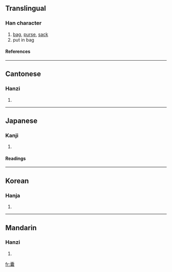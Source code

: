 {{see|嚢}}

==Translingual==
===Han character===
{{Han char|rn=30|rad=口|as=19|sn=22|four=0073<sub>2</sub>|canj=十月口口女 (JBRRV)}}
# [[bag]], [[purse]], [[sack]]
# put in bag
====References====
{{Han ref|kx=0215.140|dkj=04633|dj=0438.140|hdz=10707.130|uh=56CA|ud=22218|bh=C56E|bd=50542}}
----
==Cantonese==
===Hanzi===
{{yue-hanzi|jyut=|y=nong4}}
# {{defn|Cantonese}}
----
==Japanese==
===Kanji===
{{ja-kanji|grade=|rs=口19}}
# {{defn|Japanese}} 
====Readings====
{{ja-readings|on=[[のう]] (nō)|kun=[[ふくろ]] (fukuro)}}
----
==Korean==
===Hanja===
{{ko-hanja|hangeul=낭|rv=nang|mr=nang}}
# {{defn|Korean}}
----
==Mandarin==
===Hanzi===
{{cmn-hanzi|pin=[[náng]] (nang2), [[zán]] (zan2)|wg=nang<sup>2</sup>, tsan<sup>2</sup>}}
# {{defn|Mandarin}}

[[fr:囊]]